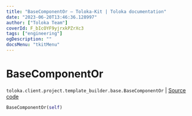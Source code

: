 ```yaml
---
title: "BaseComponentOr — Toloka-Kit | Toloka documentation"
date: "2023-06-20T13:46:36.128997"
author: ["Toloka Team"]
coverId: F_bIcOYF9yjrxkPZrXc3
tags: ["engineering"]
ogDescription: ""
docsMenu: "tkitMenu"
---
```


# BaseComponentOr

`toloka.client.project.template_builder.base.BaseComponentOr` | [Source code](https://github.com/Toloka/toloka-kit/blob/v1.2.0/src/client/project/template_builder/base.py#L139)

```python
BaseComponentOr(self)
```